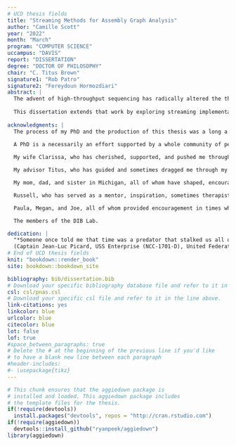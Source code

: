 ```yaml
---
# UCD thesis fields
title: "Streaming Methods for Assembly Graph Analysis"
author: "Camille Scott"
year: "2022"
month: "March"
program: "COMPUTER SCIENCE"
uccampus: "DAVIS"
report: "DISSERTATION"
degree: "DOCTOR OF PHILOSOPHY"
chair: "C. Titus Brown"
signature1: "Rob Patro"
signature2: "Fereydoun Hormozdiari"
abstract: |
  The advent of high-throughput sequencing has radically altered the theory and practice of biology. Massive volumes of sequence data have necessitated commensurate advances in computational approaches to biological analysis; methods for the assembly of shotgun sequencing data into complete genomes, transcriptomes, and metagenomes have been particularly foundational in enabling downstream study. More recently, sketching methods have allowed classification and comparison to scale to hundreds of thousands of samples.
  
  This dissertation extends that work by exploring streaming implementations of several core approaches. First, we introduce a method for single-pass construction of the compact de Bruijn graph, with support for novel methods of dynamic assembly graph analysis. Next, we explore the saturation behavior of streaming sequence sketches, and introduce a novel sketch we call `draff` which uses Universal $k$-mer Hitting Sets to represent the shape of assembly graphs. Finally, we introduce several pieces of research software for sequence comparison, transcript annotation, and phylogenetic tree building, which showcase accessible, open access design philosophies. We also introduce the `goetia` library and toolset for efficient de Bruijn graph algorithms in C++ and Python.
  
acknowledgments: |
  The process of my PhD and the production of this thesis was a long a difficult process. During it all, I transitioned genders, moved across the country and changed institutions from Michigan State University to University of California Davis, met my partner and eventual wife, struggled through mental health problems, adopted a family of pets and found a network of close friends, and generally, built a life.
  
  A PhD is a necessarily an effort supported by a whole community of people. I have been privileged to have a community that is nothing short of phenomenal.

  My wife Clarissa, who has cherished, supported, and pushed me through thick and thin since we met here in Davis. 

  My advisor Titus, who has guided and sometimes dragged me through my degree. If he has a defining attribute, it might be his extraordinarily deep well of patience and understanding; if not that, it is his firm dedication and commitment to supporting and encouraging his mentees.

  My mom, dad, and sister in Michigan, all of whom have shaped, encouraged, and inspired me in all my endeavours. 

  Russell, who has served as a mentor, inspiration, sometimes therapist, and most importantly, a great friend. Without him, I would never have finished this program.

  Paula, Megan, and Joe, all of whom provided encouragement in times when I was low.

  The members of the DIB Lab. 

dedication: |
  "*Someone once told me that time was a predator that stalked us all our lives. But I rather believe than time is a companion who goes with us on the journey, and reminds us to cherish every moment because they'll never come again. What we leave behind is not as important how we lived... after all, Number One, we're only mortal.*"    
  (Captain Jean-Luc Picard, USS Enterprise (NCC-1701-D), United Federation of Planets)"
# End of UCD thesis fields
knit: "bookdown::render_book"
site: bookdown::bookdown_site

bibliography: bib/dissertation.bib
# Download your specific bibliography database file and refer to it in the line above.
csl: csl/pnas.csl
# Download your specific csl file and refer to it in the line above.
link-citations: yes
linkcolor: blue
urlcolor: blue
citecolor: blue
lot: false
lof: true
#space_between_paragraphs: true
# Delete the # at the beginning of the previous line if you'd like
# to have a blank new line between each paragraph
#header-includes:
#- \usepackage{tikz}
---
```


<!--
Above is the YAML (YAML Ain't Markup Language) header that includes a lot of metadata used to produce the document.  Be careful with spacing in this header!

If you'd like to include a comment that won't be produced in your resulting file enclose it in a block like this.
-->

<!--
If you receive a duplicate label error after knitting, make sure to delete the index.Rmd file and then knit again.
-->

```r
# This chunk ensures that the aggiedown package is
# installed and loaded. This aggiedown package includes
# the template files for the thesis.
if(!require(devtools))
  install.packages("devtools", repos = "http://cran.rstudio.com")
if(!require(aggiedown))
  devtools::install_github("ryanpeek/aggiedown")
library(aggiedown)
```

